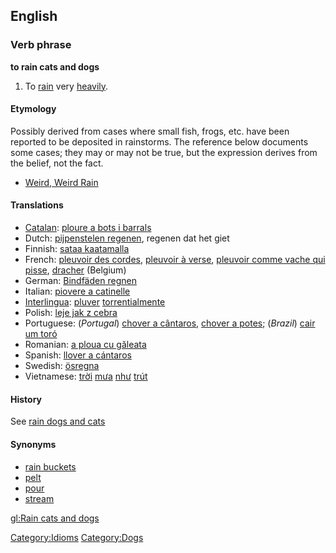 ==English==

===Verb phrase===
'''to rain cats and dogs'''

#To [[rain]] very [[heavily]].

====Etymology====
Possibly derived from cases where small fish, frogs, etc. have been reported to be deposited in rainstorms. The reference below documents some cases; they may or may not be true, but the expression derives from the belief, not the fact.
*[http://paranormal.about.com/library/weekly/aa082602a.htm Weird, Weird Rain]

====Translations====
*[[Catalan]]: [[ploure a bots i barrals]]
*Dutch: [[pijpenstelen regenen]], regenen dat het giet
*Finnish: [[sataa kaatamalla]]
*French: [[pleuvoir des corde]]s, [[pleuvoir à verse]], [[pleuvoir comme vache qui pisse]], [[dracher]] (Belgium) 
*German: [[Bindfäden regnen]]
*Italian: [[piovere a catinelle]]
*[[Interlingua]]: [[pluver]] [[torrential]]mente
*Polish: [[leje jak z cebra]]
*Portuguese: (''Portugal'') [[chover a cântaros]], [[chover a potes]]; (''Brazil'') [[cair um toró]]
*Romanian: [[a ploua cu găleata]]
*Spanish: [[llover a cántaros]]
*Swedish: [[ösregna]]
*Vietnamese: [[trời]] [[mưa]] [[như]] [[trút]]

====History====
See [[rain dogs and cats]]
[[Category:Idioms]] [[Category:Dogs]]

====Synonyms====
*[[rain buckets]]
*[[pelt]]
*[[pour]]
*[[stream]]

[[gl:Rain cats and dogs]]
